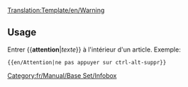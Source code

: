 <noinclude>[[Translation:Template/en/Warning]]</noinclude>
{{en/Ambox| type  = content
| text  = <strong>Attention</strong><br>{{{1|Quelqu'un à ajouté cet avertissement mais a oublié d'en spécifier le contenu. Merci de supprimer cet avertissement ou de le compléter.}}}
}}<noinclude>

==Usage==
Entrer <nowiki>{{</nowiki>'''attention'''|''texte''<nowiki>}}</nowiki> à l'intérieur d'un article. Exemple:
<pre>{{en/Attention|ne pas appuyer sur ctrl-alt-suppr}}</pre>

[[Category:fr/Manual/Base Set/Infobox]]</noinclude>